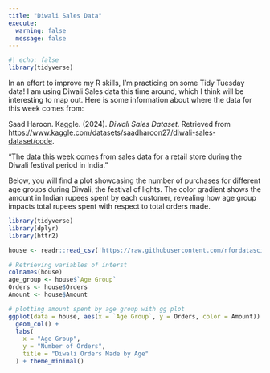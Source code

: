 ```yaml
---
title: "Diwali Sales Data"
execute: 
  warning: false
  message: false
---
```


```r
#| echo: false
library(tidyverse)
```

In an effort to improve my R skills, I'm practicing on some Tidy Tuesday data! I am using Diwali Sales data this time around, which I think will be interesting to map out. Here is some information about where the data for this week comes from:

Saad Haroon. Kaggle. (2024). *Diwali Sales Dataset*. Retrieved from <https://www.kaggle.com/datasets/saadharoon27/diwali-sales-dataset/code>.

"The data this week comes from sales data for a retail store during the Diwali festival period in India."

Below, you will find a plot showcasing the number of purchases for different age groups during Diwali, the festival of lights. The color gradient shows the amount in Indian rupees spent by each customer, revealing how age group impacts total rupees spent with respect to total orders made.

```r


library(tidyverse)
library(dplyr)
library(httr2)

house <- readr::read_csv('https://raw.githubusercontent.com/rfordatascience/tidytuesday/master/data/2023/2023-11-14/diwali_sales_data.csv')

# Retrieving variables of interst
colnames(house)
age_group <- house$`Age Group`
Orders <- house$Orders
Amount <- house$Amount

# plotting amount spent by age group with gg plot
ggplot(data = house, aes(x = `Age Group`, y = Orders, color = Amount)) +
  geom_col() +   
  labs(
    x = "Age Group",
    y = "Number of Orders",
    title = "Diwali Orders Made by Age"
  ) + theme_minimal()

```
